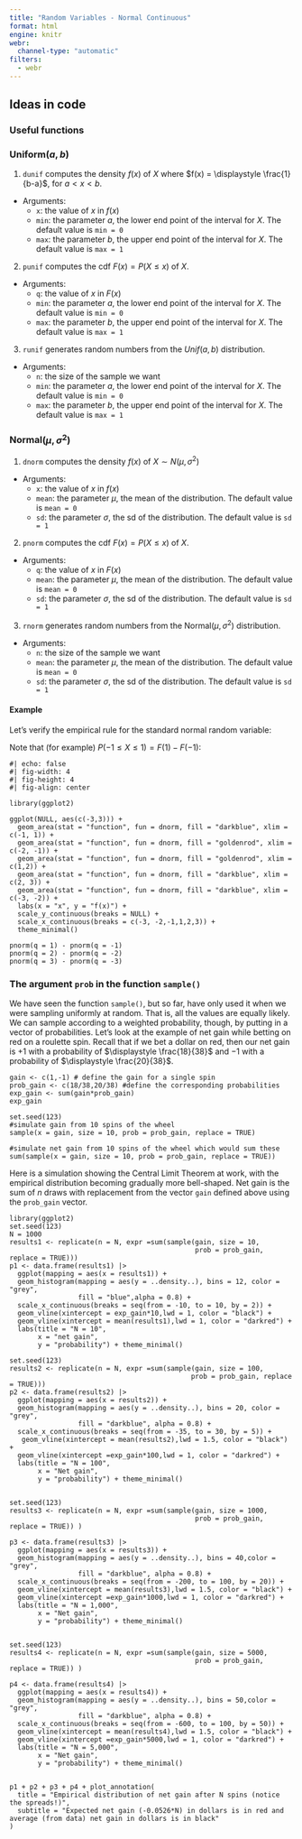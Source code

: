 ```yaml
---
title: "Random Variables - Normal Continuous"
format: html
engine: knitr
webr:
  channel-type: "automatic"
filters:
  - webr
---
```


## Ideas in code

### Useful functions

### Uniform$(a, b)$

1.  `dunif` computes the density $f(x)$ of $X$ where $f(x) = \displaystyle \frac{1}{b-a}$, for $a < x < b$.
- Arguments:
    - `x`: the value of $x$ in $f(x)$
    - `min`: the parameter $a$, the lower end point of the interval for $X$. The default value is `min = 0`
    - `max`: the parameter $b$, the upper end point of the interval for $X$. The default value is `max = 1`
    
2. `punif` computes the cdf $F(x) = P(X \le x)$ of $X$.
- Arguments:
    - `q`: the value of $x$ in $F(x)$
    - `min`: the parameter $a$, the lower end point of the interval for $X$. The default value is `min = 0`
    - `max`: the parameter $b$, the upper end point of the interval for $X$. The default value is `max = 1`

3. `runif` generates random numbers from the $Unif(a,b)$ distribution.
- Arguments:
    - `n`: the size of the sample we want
    - `min`: the parameter $a$, the lower end point of the interval for $X$. The default value is `min = 0`
    - `max`: the parameter $b$, the upper end point of the interval for $X$. The default value is `max = 1`
    
### Normal$(\mu, \sigma^2)$

1.  `dnorm` computes the density $f(x)$ of $X \sim N(\mu,\sigma^2)$
- Arguments:
    - `x`: the value of $x$ in $f(x)$
    - `mean`: the parameter $\mu$, the mean of the distribution. The default value is `mean = 0`
    - `sd`: the parameter $\sigma$, the sd of the distribution. The default value is `sd = 1`
    
2. `pnorm` computes the cdf $F(x) = P(X \le x)$ of $X$.
- Arguments:
    - `q`: the value of $x$ in $F(x)$
    - `mean`: the parameter $\mu$, the mean of the distribution. The default value is `mean = 0`
    - `sd`: the parameter $\sigma$, the sd of the distribution. The default value is `sd = 1`

3. `rnorm` generates random numbers from the Normal$(\mu, \sigma^2)$ distribution.
- Arguments:
    - `n`: the size of the sample we want
    - `mean`: the parameter $\mu$, the mean of the distribution. The default value is `mean = 0`
    - `sd`: the parameter $\sigma$, the sd of the distribution. The default value is `sd = 1`  
    
#### Example

Let's verify the empirical rule for the standard normal random variable:

Note that (for example) $P(-1 \le X \le 1) = F(1) - F(-1)$:

```webr-r
#| echo: false
#| fig-width: 4
#| fig-height: 4
#| fig-align: center

library(ggplot2)

ggplot(NULL, aes(c(-3,3))) +
  geom_area(stat = "function", fun = dnorm, fill = "darkblue", xlim = c(-1, 1)) +
  geom_area(stat = "function", fun = dnorm, fill = "goldenrod", xlim = c(-2, -1)) +
  geom_area(stat = "function", fun = dnorm, fill = "goldenrod", xlim = c(1,2)) +
  geom_area(stat = "function", fun = dnorm, fill = "darkblue", xlim = c(2, 3)) +
  geom_area(stat = "function", fun = dnorm, fill = "darkblue", xlim = c(-3, -2)) +
  labs(x = "x", y = "f(x)") +
  scale_y_continuous(breaks = NULL) +
  scale_x_continuous(breaks = c(-3, -2,-1,1,2,3)) + 
  theme_minimal()
```

```webr-r
pnorm(q = 1) - pnorm(q = -1)
pnorm(q = 2) - pnorm(q = -2)
pnorm(q = 3) - pnorm(q = -3)
```

### The argument `prob` in the function `sample()`

We have seen the function `sample()`, but so far, have only used it when we were sampling uniformly at random. That is, all the values are equally likely. We can sample according to a weighted probability, though, by putting in a vector of probabilities. Let's look at the example of net gain while betting on red on a roulette spin. Recall that if we bet a dollar on red, then our net gain is $+1$ with a probability of $\displaystyle \frac{18}{38}$ and $-1$ with a probability of $\displaystyle \frac{20}{38}$. 

```webr-r

gain <- c(1,-1) # define the gain for a single spin
prob_gain <- c(18/38,20/38) #define the corresponding probabilities
exp_gain <- sum(gain*prob_gain)
exp_gain

set.seed(123)
#simulate gain from 10 spins of the wheel
sample(x = gain, size = 10, prob = prob_gain, replace = TRUE)

#simulate net gain from 10 spins of the wheel which would sum these
sum(sample(x = gain, size = 10, prob = prob_gain, replace = TRUE))

```

Here is a simulation showing the Central Limit Theorem at work, with the empirical distribution becoming gradually more bell-shaped. Net gain is the sum of $n$ draws with replacement from the vector `gain` defined above using the `prob_gain` vector. 

```webr-r
library(ggplot2)
set.seed(123)
N = 1000
results1 <- replicate(n = N, expr =sum(sample(gain, size = 10, 
                                              prob = prob_gain, replace = TRUE)))
p1 <- data.frame(results1) |>
  ggplot(mapping = aes(x = results1)) +
  geom_histogram(mapping = aes(y = ..density..), bins = 12, color = "grey", 
                 fill = "blue",alpha = 0.8) +
  scale_x_continuous(breaks = seq(from = -10, to = 10, by = 2)) + 
  geom_vline(xintercept = exp_gain*10,lwd = 1, color = "black") +
  geom_vline(xintercept = mean(results1),lwd = 1, color = "darkred") +
  labs(title = "N = 10", 
       x = "net gain", 
       y = "probability") + theme_minimal()

set.seed(123)
results2 <- replicate(n = N, expr =sum(sample(gain, size = 100, 
                                             prob = prob_gain, replace = TRUE)))
p2 <- data.frame(results2) |>
  ggplot(mapping = aes(x = results2)) +
  geom_histogram(mapping = aes(y = ..density..), bins = 20, color = "grey", 
                 fill = "darkblue", alpha = 0.8) +
  scale_x_continuous(breaks = seq(from = -35, to = 30, by = 5)) + 
   geom_vline(xintercept = mean(results2),lwd = 1.5, color = "black") +
  geom_vline(xintercept =exp_gain*100,lwd = 1, color = "darkred") +
  labs(title = "N = 100", 
       x = "Net gain", 
       y = "probability") + theme_minimal()


set.seed(123)
results3 <- replicate(n = N, expr =sum(sample(gain, size = 1000, 
                                              prob = prob_gain, replace = TRUE)) )

p3 <- data.frame(results3) |>
  ggplot(mapping = aes(x = results3)) +
  geom_histogram(mapping = aes(y = ..density..), bins = 40,color = "grey", 
                 fill = "darkblue", alpha = 0.8) +
  scale_x_continuous(breaks = seq(from = -200, to = 100, by = 20)) + 
  geom_vline(xintercept = mean(results3),lwd = 1.5, color = "black") +
  geom_vline(xintercept =exp_gain*1000,lwd = 1, color = "darkred") +
  labs(title = "N = 1,000", 
       x = "Net gain", 
       y = "probability") + theme_minimal()


set.seed(123)
results4 <- replicate(n = N, expr =sum(sample(gain, size = 5000, 
                                              prob = prob_gain, replace = TRUE)) )

p4 <- data.frame(results4) |>
  ggplot(mapping = aes(x = results4)) +
  geom_histogram(mapping = aes(y = ..density..), bins = 50,color = "grey", 
                 fill = "darkblue", alpha = 0.8) +
  scale_x_continuous(breaks = seq(from = -600, to = 100, by = 50)) + 
  geom_vline(xintercept = mean(results4),lwd = 1.5, color = "black") +
  geom_vline(xintercept =exp_gain*5000,lwd = 1, color = "darkred") +
  labs(title = "N = 5,000", 
       x = "Net gain", 
       y = "probability") + theme_minimal()


p1 + p2 + p3 + p4 + plot_annotation(
  title = "Empirical distribution of net gain after N spins (notice the spreads!)",
  subtitle = "Expected net gain (-0.0526*N) in dollars is in red and average (from data) net gain in dollars is in black"
)
```